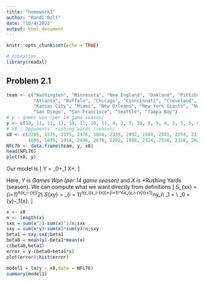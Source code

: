 ```yaml
---
title: "homework1"
author: "Randi Bolt"
date: "10/4/2021"
output: html_document
---
```


```r
knitr::opts_chunk$set(echo = TRUE)
```

```r
# libraries
library(readxl)
```

## Problem 2.1

```r
team <- c("Washington", "Minnesota", "New England", "Oakland", "Pittsburgh", "Baltimore", "Los Angeles", "Dallas",
          "Atlanta", "Buffalo", "Chicago", "Cinncinnati", "Cleveland", "Denver", "Detroit", "Green Bay", "Houston",
          "Kansas City", "Miami", "New Orleans", "New York Giants", "New York Jets", "Philadelphia", "St.Louis", 
          "San Diego", "San Francisco", "Seattle", "Tampa Bay")
# y : games won (per 14 game season)
y <- c(10, 11, 11, 13, 10, 11, 10, 11, 4, 2, 7, 10, 9, 9, 6, 5, 5, 5, 6, 4, 3, 3, 4, 10, 6, 8, 2, 0)
# x8 : Opponents' rushing yards (season)
x8 <- c(2205, 1575, 2175, 2476, 1866, 2339, 2092, 1909, 2001, 2254, 2217, 1758, 2032, 2025,
        1686, 1835, 1914, 2496, 2670, 2202, 1988, 2324, 2550, 2110, 2628, 1776, 2524, 2241)
NFL76 <- data.frame(team, y, x8)
head(NFL76)
plot(x8, y)
```

Our model is
\[
Y = \beta_0+\beta_1 X+\epsilon.
\]

Here, $Y$ is *Games Won (per 14 game season)* and $X$ is *Rushing Yards (season). We can compute what we want directly from definitions
\[
S_{xx} = \sum_{i=1}^n(x_i-\bar{x})^2\\
S_{xy} = \sum_{i = 1}^ny_i(x_i-\bar{x})=\sum_{i=1}^nx_iy_i-\bar{x}\sum_{i=1}^ny_i\\
\hat{\beta}_1 = \frac{S_{xy}}{S_{xx}}\\
\hat{\beta}_0 = \bar{y}-\hat{\beta}_1\bar{x}.
\]

```r
x <- x8
n <- length(x)
sxx = sum(x^2)-sum(x)^2/n;sxx
sxy = sum(x*y)-sum(x)*sum(y)/n;sxy
beta1 = sxy/sxx;beta1
beta0 = mean(y)-beta1*mean(x)
c(beta0,beta1)
error = y-(beta0+beta1*x)
plot(error);hist(error)
```


```r
model1 = lm(y ~ x8,data = NFL76)
summary(model1)
```


